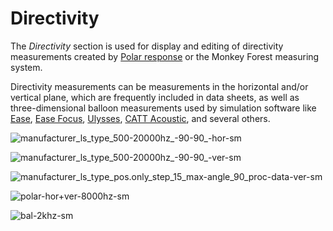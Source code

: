 # Directivity

The *Directivity* section is used for display and editing of directivity measurements created by [Polar response](/en/help/adda/polar-response) or the Monkey Forest measuring system.

Directivity measurements can be measurements in the horizontal and/or vertical plane, which are frequently included in data sheets, as well as three-dimensional balloon measurements used by simulation software like [Ease](http://ease.afmg.eu/), [Ease Focus](http://focus.afmg.eu/index.php/fc-software-en.html), [Ulysses](http://www.ifbcon.de/software/ulysses/e.php), [CATT Acoustic](http://www.catt.se/), and several others.

![manufacturer_ls_type_500-20000hz_-90-90_-hor-sm](/manufacturer_ls_type_500-20000hz_-90-90_-hor-sm.png)

![manufacturer_ls_type_500-20000hz_-90-90_-ver-sm](/manufacturer_ls_type_500-20000hz_-90-90_-ver-sm.png)

![manufacturer_ls_type_pos._only_step_15_max-angle_90_proc-data_-ver-sm](/manufacturer_ls_type_pos._only_step_15_max-angle_90_proc-data_-ver-sm.png)

![polar-hor+ver-8000hz-sm](/polar-hor+ver-8000hz-sm.png)

![bal-2khz-sm](/bal-2khz-sm.png)

